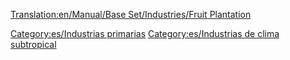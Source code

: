 [[Translation:en/Manual/Base Set/Industries/Fruit Plantation]]

{{es/Industrias| nombre=Plantación de fruta
| imagen=Fruitplantation.png
| climas=[[es/Manual/Clima|Subtropical]]
| acepta=Nada
| produce=[[es/Manual/Base Set/Cargos/Fruta|Fruta]]
| notas=No existe en otros [[es/Manual/Clima|climas]]
}}

[[Category:es/Industrias primarias]]
[[Category:es/Industrias de clima subtropical]]
